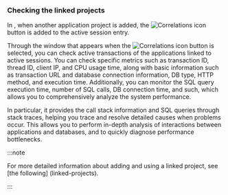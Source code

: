### Checking the linked projects

In <Cmdname sid="side_correlatedProjectManagement" className="uitext" />, when another application project is added, the ![Correlations icon](/img/ic-correlations.svg) button is added to the active session entry.

<ImgLang img="db-instance-monitoring-linked-project.png" desc="Correlated project" />

Through the <Cmdname sid="TTL07046" className="uitext" /> window that appears when the ![Correlations icon](/img/ic-correlations.svg) button is selected, you can check active transactions of the applications linked to active sessions. You can check specific metrics such as transaction ID, thread ID, client IP, and CPU usage time, along with basic information such as transaction URL and database connection information, DB type, HTTP method, and execution time. Additionally, you can monitor the SQL query execution time, number of SQL calls, DB connection time, and such, which allows you to comprehensively analyze the system performance.

In particular, it provides the call stack information and SQL queries through stack traces, helping you trace and resolve detailed causes when problems occur. This allows you to perform in-depth analysis of interactions between applications and databases, and to quickly diagnose performance bottlenecks.

:::note

For more detailed information about adding and using a linked project, see [the following] (linked-projects).

:::
